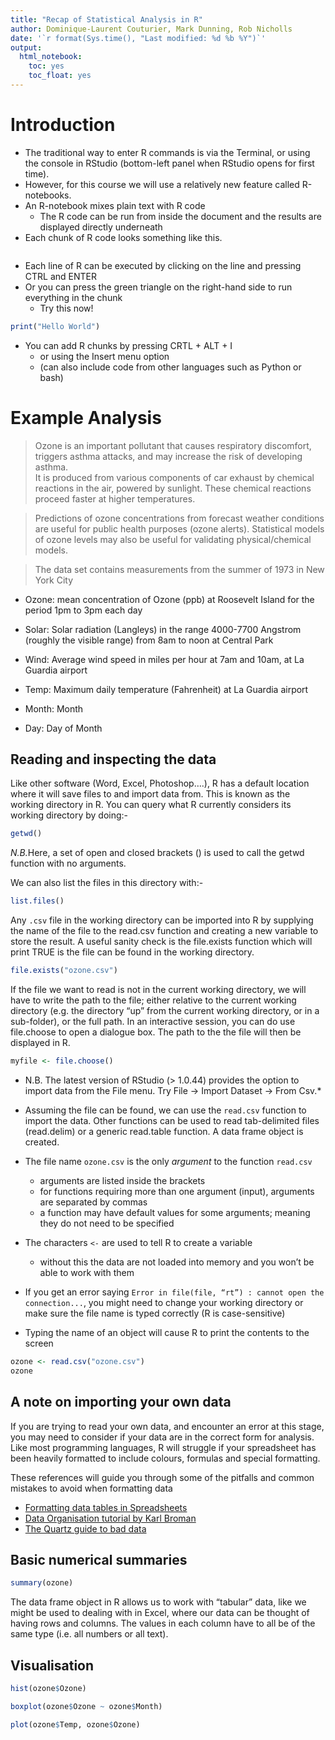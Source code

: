 ```yaml
---
title: "Recap of Statistical Analysis in R"
author: Dominique-Laurent Couturier, Mark Dunning, Rob Nicholls
date: '`r format(Sys.time(), "Last modified: %d %b %Y")`'
output:
  html_notebook:
    toc: yes
    toc_float: yes
---
```


# Introduction



- The traditional way to enter R commands is via the Terminal, or using the console in RStudio (bottom-left panel when RStudio opens for first time).
- However, for this course we will use a relatively new feature called R-notebooks.
- An R-notebook mixes plain text with R code
    + The R code can be run from inside the document and the results are displayed directly underneath
- Each chunk of R code looks something like this.

```r

```

- Each line of R can be executed by clicking on the line and pressing CTRL and ENTER
- Or you can press the green triangle on the right-hand side to run everything in the chunk
    + Try this now!

```r
print("Hello World")
```

- You can add R chunks by pressing CRTL + ALT + I
    + or using the Insert menu option
    + (can also include code from other languages such as Python or bash)


# Example Analysis

> Ozone is an important pollutant that causes respiratory discomfort, 
triggers asthma attacks, and may increase the risk of developing asthma.  
It is produced from various components of car exhaust by chemical 
reactions in the air, powered by sunlight.  These chemical reactions 
proceed faster at higher temperatures.

> Predictions of ozone concentrations from forecast weather conditions are 
useful for public health purposes (ozone alerts).  Statistical models of 
ozone levels may also be useful for validating physical/chemical models.

> The data set contains measurements from the summer of 1973 in New York 
City

- Ozone:  mean concentration of Ozone (ppb) at Roosevelt Island for the 
	period 1pm to 3pm each day

- Solar:	Solar radiation (Langleys) in the range 4000-7700 Angstrom 
        (roughly the visible range) from 8am to noon at Central Park

- Wind:	Average wind speed in miles per hour at 7am and 10am, at La 
	Guardia airport

- Temp:	Maximum daily temperature (Fahrenheit) at La Guardia airport

- Month:	Month

- Day:	Day of Month

## Reading and inspecting the data


Like other software (Word, Excel, Photoshop….), R has a default location where it will save files to and import data from. This is known as the working directory in R. You can query what R currently considers its working directory by doing:-

```r
getwd()
```

*N.B.*Here, a set of open and closed brackets () is used to call the getwd function with no arguments.

We can also list the files in this directory with:-

```r
list.files()
```

Any `.csv` file in the working directory can be imported into R by supplying the name of the file to the read.csv function and creating a new variable to store the result. A useful sanity check is the file.exists function which will print TRUE is the file can be found in the working directory.

```r
file.exists("ozone.csv")
```

If the file we want to read is not in the current working directory, we will have to write the path to the file; either relative to the current working directory (e.g. the directory “up” from the current working directory, or in a sub-folder), or the full path. In an interactive session, you can do use file.choose to open a dialogue box. The path to the the file will then be displayed in R.

```r
myfile <- file.choose()
```

* N.B. The latest version of RStudio (> 1.0.44) provides the option to import data from the File menu. Try File -> Import Dataset -> From Csv.* 


- Assuming the file can be found, we can use the `read.csv` function to import the data. Other functions can be used to read tab-delimited files (read.delim) or a generic read.table function. A data frame object is created.
- The file name `ozone.csv` is the only *argument* to the function `read.csv`
    + arguments are listed inside the brackets
    + for functions requiring more than one argument (input), arguments are separated by commas
    + a function may have default values for some arguments; meaning they do not need to be specified
- The characters `<-` are used to tell R to create a variable
    + without this the data are not loaded into memory and you won't be able to work with them
- If you get an error saying `Error in file(file, “rt”) : cannot open the connection...`, you might need to change your working directory or make sure the file name is typed correctly (R is case-sensitive)
- Typing the name of an object will cause R to print the contents to the screen

```r
ozone <- read.csv("ozone.csv")
ozone
```

## A note on importing your own data

If you are trying to read your own data, and encounter an error at this stage, you may need to consider if your data are in the correct form for analysis. Like most programming languages, R will struggle if your spreadsheet has been heavily formatted to include colours, formulas and special formatting.

These references will guide you through some of the pitfalls and common mistakes to avoid when formatting data

- [Formatting data tables in Spreadsheets](http://www.datacarpentry.org/spreadsheet-ecology-lesson/01-format-data.html)
- [Data Organisation tutorial by Karl Broman](http://kbroman.org/dataorg/)
- [The Quartz guide to bad data](https://github.com/Quartz/bad-data-guide/blob/master/README.md)


## Basic numerical summaries


```r
summary(ozone)
```

The data frame object in R allows us to work with “tabular” data, like we might be used to dealing with in Excel, where our data can be thought of having rows and columns. The values in each column have to all be of the same type (i.e. all numbers or all text).


## Visualisation 

```r
hist(ozone$Ozone)
```


```r
boxplot(ozone$Ozone ~ ozone$Month)
```

```r
plot(ozone$Temp, ozone$Ozone)
```

